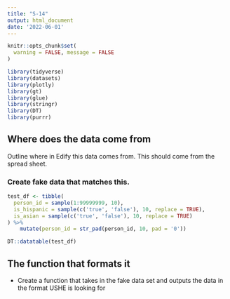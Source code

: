 ```yaml
---
title: "S-14"
output: html_document
date: '2022-06-01'
---
```


```r
knitr::opts_chunk$set(
  warning = FALSE, message = FALSE
)
```

```r
library(tidyverse)
library(datasets)
library(plotly)
library(gt)
library(glue)
library(stringr)
library(DT)
library(purrr)
```

## Where does the data come from

Outline where in Edify this data comes from. This should come from the spread sheet. 

### Create fake data that matches this.

```r
test_df <- tibble(
  person_id = sample(1:99999999, 10),
  is_hispanic = sample(c('true', 'false'), 10, replace = TRUE),
  is_asian = sample(c('true', 'false'), 10, replace = TRUE) 
) %>% 
    mutate(person_id = str_pad(person_id, 10, pad = '0'))

DT::datatable(test_df)
```


## The function that formats it

- Create a function that takes in the fake data set and outputs the data in the format USHE is looking for
